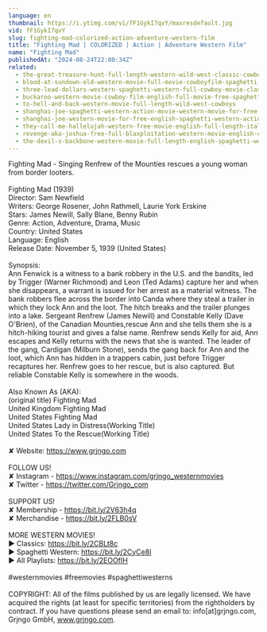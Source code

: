 ```yaml
---
language: en
thumbnail: https://i.ytimg.com/vi/fF1GykI7qvY/maxresdefault.jpg
vid: fF1GykI7qvY
slug: fighting-mad-colorized-action-adventure-western-film
title: "Fighting Mad | COLORIZED | Action | Adventure Western Film"
name: "Fighting Mad"
publishedAt: "2024-08-24T22:00:34Z"
related:
  - the-great-treasure-hunt-full-length-western-wild-west-classic-cowboy-movie-full-movies
  - blood-at-sundown-old-western-movie-full-movie-cowboyfilm-spaghetti-western-english
  - three-lead-dollars-western-spaghetti-western-full-cowboy-movie-classic-film-wild-west
  - buckaroo-western-movie-cowboy-film-english-full-movie-free-spaghetti-western
  - to-hell-and-back-western-movie-full-length-wild-west-cowboys
  - shanghai-joe-spaghetti-western-action-movie-western-movie-for-free-english
  - shanghai-joe-western-movie-for-free-english-spaghetti-western-action-movie
  - they-call-me-hallelujah-western-free-movie-english-full-length-italian-western-feature-film
  - revenge-aka-joshua-free-full-blaxploitation-western-movie-english-classic-feature-film
  - the-devil-s-backbone-western-movie-full-length-english-spaghetti-western-cowboyfilm-watchfree
---
```


Fighting Mad - Singing Renfrew of the Mounties rescues a young woman from border looters.<br />
<br />
Fighting Mad (1939)<br />
Director: Sam Newfield<br />
Writers: George Rosener, John Rathmell, Laurie York Erskine<br />
Stars: James Newill, Sally Blane, Benny Rubin<br />
Genre: Action, Adventure, Drama, Music<br />
Country: United States<br />
Language: English<br />
Release Date: November 5, 1939 (United States)<br />
<br />
Synopsis:<br />
Ann Fenwick is a witness to a bank robbery in the U.S. and the bandits, led by Trigger (Warner Richmond) and Leon (Ted Adams) capture her and when she disappears, a warrant is issued for her arrest as a material witness. The bank robbers flee across the border into Canda where they steal a trailer in which they lock Ann and the loot. The hitch breaks and the trailer plunges into a lake. Sergeant Renfrew (James Newill) and Constable Kelly (Dave O'Brien), of the Canadian Mounties,rescue Ann and she tells them she is a hitch-hiking tourist and gives a false name. Renfrew sends Kelly for aid, Ann escapes and Kelly returns with the news that she is wanted. The leader of the gang, Cardigan (Milburn Stone), sends the gang back for Ann and the loot, which Ann has hidden in a trappers cabin, just before Trigger recaptures her. Renfrew goes to her rescue, but is also captured. But reliable Constable Kelly is somewhere in the woods.<br />
<br />
Also Known As (AKA):<br />
(original title) Fighting Mad<br />
United Kingdom Fighting Mad<br />
United States Fighting Mad<br />
United States Lady in Distress(Working Title)<br />
United States To the Rescue(Working Title)<br />
<br />
✘ Website: https://www.grjngo.com<br />
<br />
FOLLOW US!<br />
✘ Instagram - https://www.instagram.com/grjngo_westernmovies<br />
✘ Twitter - https://twitter.com/Grjngo_com<br />
<br />
SUPPORT US!<br />
✘ Membership - https://bit.ly/2V63h4q<br />
✘ Merchandise - https://bit.ly/2FLB0sV<br />
<br />
MORE WESTERN MOVIES! <br />
► Classics: https://bit.ly/2CBLt8c <br />
► Spaghetti Western: https://bit.ly/2CyCe8I <br />
► All Playlists: https://bit.ly/2EOOfIH <br />
<br />
#westernmovies #freemovies #spaghettiwesterns<br />
<br />
COPYRIGHT: All of the films published by us are legally licensed. We have acquired the rights (at least for specific territories) from the rightholders by contract. If you have questions please send an email to: info[at]grjngo.com, Grjngo GmbH, www.grjngo.com.